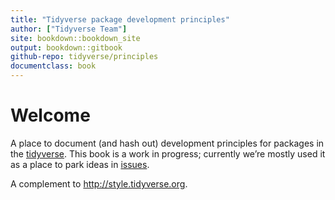 ```yaml
--- 
title: "Tidyverse package development principles"
author: ["Tidyverse Team"]
site: bookdown::bookdown_site
output: bookdown::gitbook
github-repo: tidyverse/principles
documentclass: book
---
```


# Welcome {-}

A place to document (and hash out) development principles for packages in the [tidyverse](http://tidyverse.org). This book is a work in progress; currently we're mostly used it as a place to park ideas in [issues](https://github.com/tidyverse/principles/issues).

A complement to <http://style.tidyverse.org>.